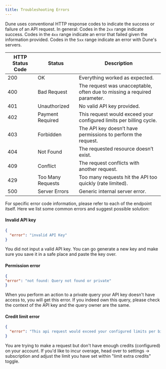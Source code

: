 ```yaml
---
title: Troubleshooting Errors
---
```


Dune uses conventional HTTP response codes to indicate the success or failure of an API request. In general: Codes in the `2xx` range indicate success. Codes in the `4xx` range indicate an error that failed given the information provided. Codes in the `5xx` range indicate an error with Dune's servers.

| HTTP Status Code | Status             | Description                                                     |
|------------------|--------------------|-----------------------------------------------------------------|
| 200              | OK                 | Everything worked as expected.                                  |
| 400              | Bad Request        | The request was unacceptable, often due to missing a required parameter. |
| 401              | Unauthorized       | No valid API key provided.                                      |
| 402              | Payment Required   | This request would exceed your configured limits per billing cycle.            |
| 403              | Forbidden          | The API key doesn’t have permissions to perform the request.    |
| 404              | Not Found          | The requested resource doesn’t exist.                           |
| 409              | Conflict           | The request conflicts with another request.                     |
| 429              | Too Many Requests  | Too many requests hit the API too quickly (rate limited).                     |
| 500              | Server Errors      | Generic internal server error.                                  |

For specific error code information, please refer to each of the endpoint itself. Here we list some common errors and suggest possible solution:

#### Invalid API key
```json
{
  "error": "invalid API Key"
}
```
You did not input a valid API key. You can go generate a new key and make sure you save it in a safe place and paste the key over.


#### Permission error
```json
{
"error": "not found: Query not found or private"
}
```
When you perform an action to a private query your API key doesn't have access to, you will get this error. If you indeed own this query, please check the context of the API key and the query owner are the same. 


#### Credit limit error
```json
{
  "error": "This api request would exceed your configured limits per billing cycle. Please visit your settings on dune.com and adjust your limits to continue usage."
}
```
You are trying to make a request but don't have enough credits (configured) on your account. If you'd like to incur overage, head over to settings -> subscription and adjust the limit you have set within "limit extra credits" toggle.